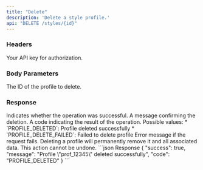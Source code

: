 ```yaml
---
title: "Delete"
description: 'Delete a style profile.'
api: "DELETE /styles/{id}"
---
```


### Headers

<ParamField header="authorization" type="string" required>
  Your API key for authorization.
</ParamField>

### Body Parameters

<ParamField body="profile_id" type="string" required>
  The ID of the profile to delete.
</ParamField>

### Response

<ResponseField name="success" type="boolean">
  Indicates whether the operation was successful.
</ResponseField>

<ResponseField name="message" type="string">
  A message confirming the deletion.
</ResponseField>

<ResponseField name="code" type="string">
  A code indicating the result of the operation. Possible values:
  * `PROFILE_DELETED`: Profile deleted successfully
  * `PROFILE_DELETE_FAILED`: Failed to delete profile
</ResponseField>

<ResponseField name="error" type="string">
  Error message if the request fails.
</ResponseField>

<Note>
  Deleting a profile will permanently remove it and all associated data. This action cannot be undone.
</Note>

<ResponseExample>
  ```json Response
  {
    "success": true,
    "message": "Profile \"prof_12345\" deleted successfully",
    "code": "PROFILE_DELETED"
  }
  ```
</ResponseExample>